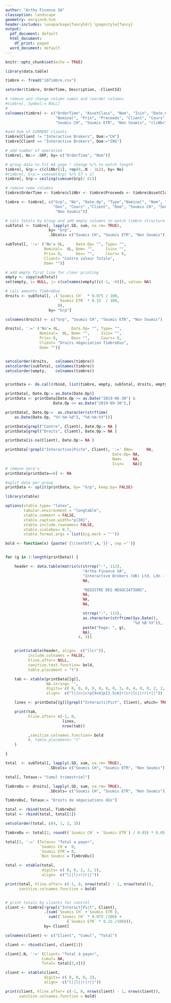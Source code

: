 ```yaml
---
author: "Artha Finance SA"
classoption: landscape
geometry: margin=0.5cm
header-includes: \usepackage{fancyhdr} \pagestyle{fancy}
output:
  pdf_document: default
  html_document:
    df_print: paged
  word_document: default
---
```


```r

knitr::opts_chunk$set(echo = TRUE)

```



```r


library(data.table)

timbre <- fread("ibTimbre.csv")

setorder(timbre, OrderTime, Description, -ClientId)

# remove and change column names and reorder columns
#timbre[, Symbol:= NULL]
# 
colnames(timbre) <- c("OrderTime", "AssetClass", "Nom", "Isin", "Date.Op", "Dev", "Type", 
                      "Nominal", "Prix", "Proceeds", "Client", "Cours", 
                      "Soumis CH", "Soumis ETR", "Non Soumis", "cliNbr")

#add Dom of CURRENT clients
timbre[Client != "Interactive Brokers", Dom:="CH"]
timbre[Client == "Interactive Brokers", Dom:="INS"]

# add number of operation
timbre[, No:= .GRP, by= c("OrderTime", "Nom")] 

# group data to fit A4 page ! change %/% to match length
timbre[, Grp:= c(cliNbr[1], rep(0,.N - 1L)), by= No]
#timbre[, Grp:= cumsum(Grp) %/% 57 + 1]
timbre[, Grp:= ceiling(cumsum(Grp)/ 61)]

# remove some columns
timbre$OrderTime <- timbre$cliNbr <- timbre$Proceeds <- timbre$AssetClass <- NULL

timbre <- timbre[, c("Grp", "No", "Date.Op", "Type","Nominal", "Nom", "Isin", "Prix",
                     "Dev", "Cours" ,"Client", "Dom", "Soumis CH", "Soumis ETR",
                      "Non Soumis")]

# calc totals by Group and add empty columns to match timbre structure
subTotal <- timbre[, lapply(.SD, sum, na.rm= TRUE), 
                   by= "Grp",
                   .SDcols= c("Soumis CH", "Soumis ETR", "Non Soumis")]

subTotal[, ':=' ('No'= 0L,     Date.Op= "", Type= "", 
                 Nominal=  0L, Nom= "",     Isin= "", 
                 Prix= 0,      Dev= "",     Cours= 0, 
                 Client= "Contre valeur Totale", 
                 Dom= "")]

# add empty first line for clear printing
empty <- copy(subTotal)
set(empty, i= NULL, j= c(colnames(empty)[c(-1, -6)]), value= NA)

# calc amounts TimbreDue
droits <- subTotal[, .(`Soumis CH`  * 0.075 / 100,
                       `Soumis ETR` * 0.15  / 100,
                       0), 
                   by= "Grp"]

colnames(droits) <- c("Grp", "Soumis CH", "Soumis ETR", "Non Soumis")

droits[, ':=' ('No'= 0L,     Date.Op= "", Type= "", 
               Nominal=  0L, Nom= "",     Isin= "", 
               Prix= 0,      Dev= "",     Cours= 0,
               Client= "Droits négociation TimbreDus", 
               Dom= "")]


setcolorder(droits,   colnames(timbre))
setcolorder(subTotal, colnames(timbre))
setcolorder(empty,    colnames(timbre))


printData <- do.call(rbind, list(timbre, empty, subTotal, droits, empty))

printData[, Date.Op:= as.Date(Date.Op)]
printData <- printData[Date.Op >= as.Date("2019-06-30") & 
                     Date.Op <= as.Date("2019-09-30"),]

printData[, Date.Op:=  as.character(strftime(
    as.Date(Date.Op, "%Y-%m-%d"), "%d-%m-%Y"))]

printData[grepl("Contre", Client), Date.Op:= NA ]
printData[grepl("Droits", Client), Date.Op:= NA ]

printData[is.na(Client), Date.Op:= NA ]

printData[!grepl("Interactive|Picte", Client), ':=' (No=      NA,
                                               Date.Op= NA,
                                               Nom=     NA,
                                               Isin=    NA)]
# remove zero's
printData[printData==0] <- NA

#split data per group 
printData <- split(printData, by= "Grp", keep.by= FALSE)


```


```r

library(xtable)

options(xtable.type= "latex",
        tabular.environment = "longtable",
        xtable.comment = FALSE,
        xtable.caption.width="p{30}",
        xtable.include.rownames= FALSE,
        xtable.scalebox= 0.7,
        xtable.format.args = list(big.mark = "'"))

bold <- function(x) {paste('{\\textbf{',x,'}}', sep ='')}


for (g in 1:length(printData)) {

    header <- data.table(matrix(c(strrep("-", 112),
                                  "Artha Finance SA",
                                  "Interactive Brokers (UK) Ltd, Ldn - Pictet, Lux",
                                  NA,

                                  "REGISTRE DES NEGOCIATIONS",
                                  NA,
                                  NA,
                                  NA,

                                  strrep("-", 112),
                                  as.character(strftime(Sys.Date(),
                                                        "%d %B %Y")),
                                  paste("Page: ", g),
                                  NA),
                                4, 3))


    print(xtable(header, align=  c("llcr")),
          include.colnames = FALSE,
          hline.after= NULL,
          sanitize.text.function= bold,
          table.placement = "t")

    tab <- xtable(printData[[g]],
                  NA.string= '',
                  digits= c( 0, 0, 0, 0, 0, 0, 0, 3, 0, 4, 0, 0, 2, 2, 2),
                  align=  c("l||cc|crp{9cm}p{2.5cm}r|cr|lc||rr|r||"))

    lines <- printData[[g]][grepl("Interacti|Pict", Client), which= TRUE]

    print(tab,
          hline.after= c(-1, 0,
                         lines,
                         nrow(tab))

          ,sanitize.colnames.function= bold
          #, table.placement= "t"
    )

}

total  <- subTotal[, lapply(.SD, sum, na.rm= TRUE),
                   .SDcols= c("Soumis CH", "Soumis ETR", "Non Soumis")]

total[, Totaux:= "Cumul trimestriel"]

TimbreDu <- droits[, lapply(.SD, sum, na.rm= TRUE),
                   .SDcols= c("Soumis CH", "Soumis ETR", "Non Soumis")]

TimbreDu[, Totaux:= "Droits de négociations dûs"]

total <- rbind(total, TimbreDu)
total <- rbind(total, total[1])

setcolorder(total, c(4, 1, 2, 3))

TimbreDu <- total[2, round((`Soumis CH` + `Soumis ETR`) / 0.05) * 0.05]

total[3, ':=' (Totaux= "Total a payer",
               `Soumis CH`=  0,
               `Soumis ETR`= 0,
               `Non Soumis`= TimbreDu)]

total <- xtable(total,
                digits= c( 0, 0, 2, 2, 2),
                align=  c("l||l|rr|r||"))

print(total, hline.after= c(-1, 0, nrow(total) - 1, nrow(total)),
      sanitize.colnames.function = bold)


# print totals by clients for control
client <- timbre[!grepl("Interact|Pict", Client), 
                 .(sum(`Soumis CH` +`Soumis ETR`),
                   sum((`Soumis CH` * 0.075 /100) +
                           (`Soumis ETR` * 0.15 /100))), 
                 by= Client]

colnames(client) <- c("Client", "Cumul", "Total")

client <- rbind(client, client[1])

client[.N, ':=' (Client= "Total à payer",
                Cumul= NA,
                Total= total[3,4])]

client <- xtable(client,
                 digits= c( 0, 0, 0, 2),
                 align=  c("l||l||r|r||"))

print(client, hline.after= c(-1, 0, nrow(client) - 1, nrow(client)),
      sanitize.colnames.function = bold)


```


